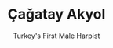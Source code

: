 ---
title: Çağatay Akyol
subtitle: Turkey's First Male Harpist
slug: /lb-artists/cagatay-akyol/
class: instrumentalists
area: Harp
relDirectory: artists/cagatay-akyol
hero: ./images/hero.jpg
meta: Harpist Çağatay Akyol
description: LocksBridge represents LB Artist Harpist Çağatay Akyol for worldwide general management.
representation: LocksBridge represents Harpist Çağatay Akyol for worldwide general management.
artistvideoUrl: https://www.youtube.com/watch?v=HrcB5dD2joA
artistVideoStartTime: 125
artistVideoEndTime: 134
managerName: Duygu Esenkar
managerTitle: Artist Manager
managerMail: duygu@locksbridge.net
managerMailTo: mailto:duygu@locksbridge.net
managerSRC: duygu-esenkar
assistantName: Yahya Demirbaş
assistantTitle: Assistant Artist Manager
assistantMail: yahya@locksbridge.net
assistantMailTo: mailto:yahya@locksbridge.net
assistantSRC: yahya-demirbas
reviews:
  - description: Taciti lorem tempor quam vestibulum dis habitasse
    title: Taciti lorem
  - description: Taciti lorem tempor quam vestibulum dis habitasse
    title: Taciti lorem
  - description: Taciti lorem tempor quam vestibulum dis habitasse
    title: Taciti lorem
  - description: Taciti lorem tempor quam vestibulum dis habitasse
    title: Taciti lorem
news:
  - imageUrl: ./images/hero.jpg
    title: Taciti lorem
    link: https://locksbridge.net/
  - imageUrl: ./images/hero.jpg
    title: Taciti lorem
    link: https://locksbridge.net/
videos:
  - videoUrl: https://www.youtube.com/watch?v=TACduYWI_tY
  - videoUrl: https://www.youtube.com/watch?v=1gjSqZK1wEk
albums:
  - imageUrl: ./images/hero.jpg
    title: Taciti lorem
    releaseDate: 11.11.11
    link: https://locksbridge.net/
    index: 1
---